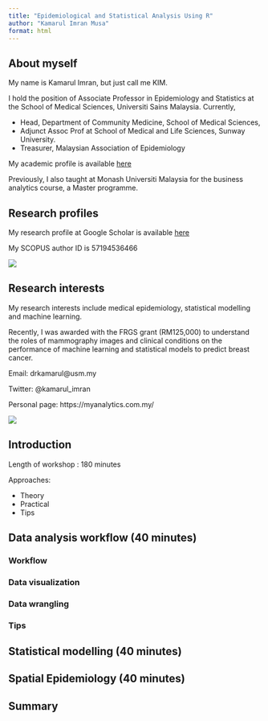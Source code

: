 ```yaml
---
title: "Epidemiological and Statistical Analysis Using R"
author: "Kamarul Imran Musa"
format: html
---
```



## About myself

My name is Kamarul Imran, but just call me KIM. 

I hold the position of Associate Professor in Epidemiology and Statistics at the School of Medical Sciences, Universiti Sains Malaysia. Currently, 

- Head, Department of Community Medicine, School of Medical Sciences, 
- Adjunct Assoc Prof at School of Medical and Life Sciences, Sunway University. 
- Treasurer, Malaysian Association of Epidemiology 

My academic profile is available [here](http://www.medic.usm.my/jpm/index.php/en/academic-information/587-prof-madya-dr-kamarul-imran-musa)

Previously, I also taught at Monash Universiti Malaysia for the business analytics course, a Master programme.  


## Research profiles

My research profile at Google Scholar is available [here](https://scholar.google.com/citations?user=XVf2_QcAAAAJ&hl=en&authuser=1.) 

My SCOPUS author ID is 57194536466

![](image/scopus.png)

## Research interests

My research interests include medical epidemiology, statistical modelling and machine learning. 

Recently, I was awarded with the FRGS grant (RM125,000) to understand the roles of  mammography images and clinical conditions on the performance of machine learning and statistical models to predict breast cancer. 

Email: drkamarul@usm.my 

Twitter: @kamarul_imran

Personal page: https://myanalytics.com.my/

![](image/myweb.png)


## Introduction

Length of workshop : 180 minutes

Approaches:

- Theory
- Practical 
- Tips

## Data analysis workflow (40 minutes)


### Workflow


### Data visualization


### Data wrangling


### Tips



## Statistical modelling (40 minutes)


## Spatial Epidemiology (40 minutes)


## Summary




